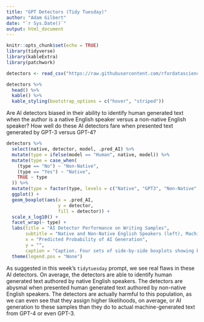 ```yaml
---
title: "GPT Detectors (Tidy Tuesday)"
author: "Adam Gilbert"
date: "`r Sys.Date()`"
output: html_document
---
```


```r
knitr::opts_chunk$set(echo = TRUE)
library(tidyverse)
library(kableExtra)
library(patchwork)

detectors <- read_csv("https://raw.githubusercontent.com/rfordatascience/tidytuesday/master/data/2023/2023-07-18/detectors.csv")

detectors %>%
  head() %>%
  kable() %>%
  kable_styling(bootstrap_options = c("hover", "striped"))
```

Are AI detectors biased in their ability to identify human generated text when the author is a native English speaker versus a non-native English speaker? How well do these AI detectors fare when presented text generated by GPT-3 versus GPT-4?

```r

detectors %>%
  select(native, detector, model, .pred_AI) %>%
  mutate(type = ifelse(model == "Human", native, model)) %>%
  mutate(type = case_when(
    (type == "No") ~ "Non-Native",
    (type == "Yes") ~ "Native",
    TRUE ~ type
  )) %>%
  mutate(type = factor(type, levels = c("Native", "GPT3", "Non-Native", "GPT4"))) %>%
  ggplot() + 
  geom_boxplot(aes(x = .pred_AI,
                   y = detector,
                   fill = detector)) +
  scale_x_log10() +
  facet_wrap(~ type) +
  labs(title = "AI Detector Performance on Writing Samples", 
       subtitle = "Native and Non-Native English Speakers (left), Machine-generated text (right)",
       x = "Predicted Probability of AI Generation",
       y = "",
       caption = "Caption. Four sets of side-by-side boxplots showing bias of AI detection algorithms against non-native English speakers.") +
  theme(legend.pos = "None")
```

As suggested in this week's `tidytuesday` prompt, we see real flaws in these AI detectors. On average, the detectors are able to identify human generated text authored by native English speakers. The detectors are abysmal when presented human generated text authored by non-native English speakers. The detectors are actually harmful to this population, as we can even see that they assign higher likelihoods, on average, or AI generation to these samples than they do to actual machine-generated text from GPT-4 or even GPT-3.